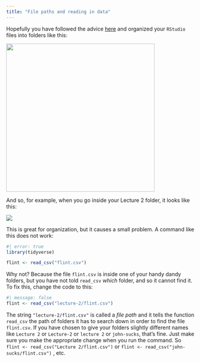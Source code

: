 ```yaml
---
title: "File paths and reading in data"
---
```


Hopefully you have followed the advice [here](https://sta101-f24.github.io/computing/computing-moving.html) and organized your `RStudio` files into folders like this:

![](organize.png){width="397"}

And so, for example, when you go inside your Lecture 2 folder, it looks like this:

![](inside_folder.png)

This is great for organization, but it causes a small problem. A command like this does not work:

```r
#| error: true
library(tidyverse)

flint <- read_csv("flint.csv")
```

Why not? Because the file `flint.csv` is inside one of your handy dandy folders, but you have not told `read_csv` *which* folder, and so it cannot find it. To fix this, change the code to this:

```r
#| message: false
flint <- read_csv("lecture-2/flint.csv")
```

The string `"lecture-2/flint.csv"` is called a *file path* and it tells the function `read_csv` the path of folders it has to search down in order to find the file `flint.csv`. If you have chosen to give your folders slightly different names like `Lecture 2` or `Lecture-2` or `lecture 2` or `john-sucks`, that's fine. Just make sure you make the appropriate change when you run the command. So `flint <- read_csv("Lecture 2/flint.csv")` or `flint <- read_csv("john-sucks/flint.csv")` , etc.
